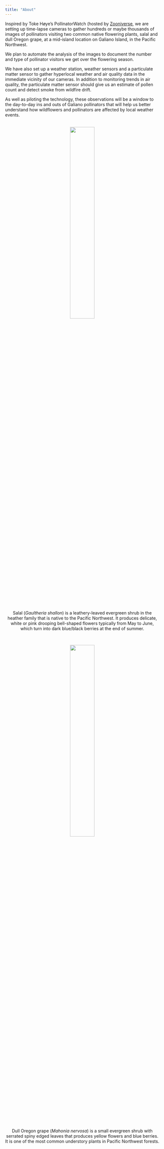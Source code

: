 ```yaml
---
title: "About"
---
```



Inspired by Toke Høye’s PollinatorWatch (hosted by [Zooniverse](https://www.zooniverse.org/), we are setting up time-lapse cameras to gather hundreds or maybe thousands of images of pollinators visiting two common native flowering plants, salal and dull Oregon grape, at a mid-island location on Galiano Island, in the Pacific Northwest.   

We plan to automate the analysis of the images to document the number and type of pollinator visitors we get over the flowering season.   

We have also set up a weather station, weather sensors and a particulate matter sensor to gather hyperlocal weather and air quality data in the immediate vicinity of our cameras. In addition to monitoring trends in air quality, the particulate matter sensor should give us an estimate of pollen count and detect smoke from wildfire drift.  

As well as piloting the technology, these observations will be a window to the day-to-day ins and outs of Galiano pollinators that will help us better understand how wildflowers and pollinators are affected by local weather events.  
<br>

<center>

![](static/Salal.jpg){width=40%}   


Salal (*Gaultheria shallon*) is a leathery-leaved evergreen shrub in the heather family that is native to the Pacific Northwest. It produces delicate, white or pink drooping bell-shaped flowers typically from May to June, which turn into dark blue/black berries at the end of summer.  

<br>

![](static/oregon grape.jpg){width=40%}

Dull Oregon grape (*Mahonia nervosa*) is a small evergreen shrub with serrated spiny edged leaves that produces yellow flowers and blue berries. It is one of the most common understory plants in Pacific Northwest forests.  

</center>


